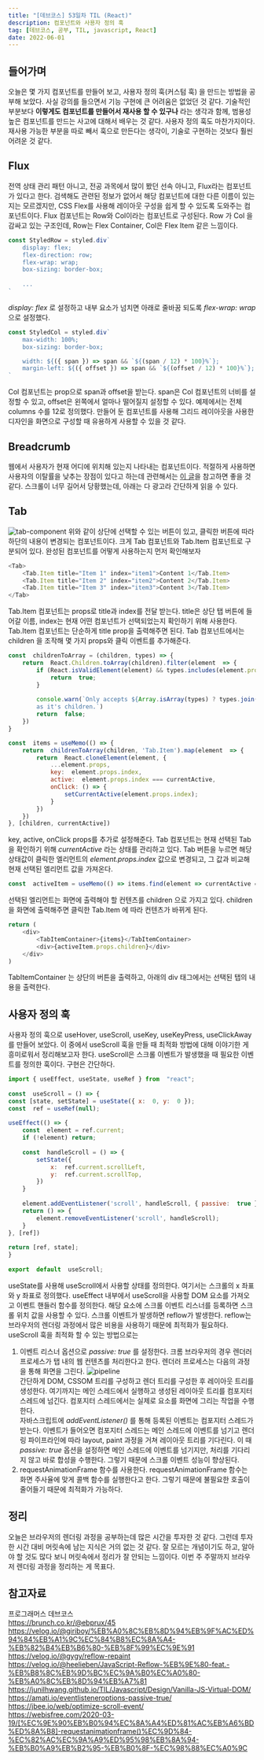 ```yaml
---
title: "[데브코스] 53일차 TIL (React)"
description: 컴포넌트와 사용자 정의 훅
tag: [데브코스, 공부, TIL, javascript, React]
date: 2022-06-01
---
```


## 들어가며
오늘은 몇 가지 컴포넌트를 만들어 보고, 사용자 정의 훅(커스텀 훅) 을 만드는 방법을 공부해 보았다. 사실 강의를 들으면서 기능 구현에 큰 어려움은 없었던 것 같다. 기술적인 부분보다 **이렇게도 컴포넌트를 만들어서 재사용 할 수 있구나** 라는 생각과 함께, 범용성 높은 컴포넌트를 만드는 사고에 대해서 배우는 것 같다. 사용자 정의 훅도 마찬가지이다. 재사용 가능한 부분을 따로 빼서 훅으로 만든다는 생각이, 기술로 구현하는 것보다 훨씬 어려운 것 같다. 

## Flux
전역 상태 관리 패턴 아니고, 전공 과목에서 많이 봤던 선속 아니고, Flux라는 컴포넌트가 있다고 한다. 검색해도 관련된 정보가 없어서 해당 컴포넌트에 대한 다른 이름이 있는지는 모르겠지만, CSS Flex를 사용해 레이아웃 구성을 쉽게 할 수 있도록 도와주는 컴포넌트이다. Flux 컴포넌트는 Row와 Col이라는 컴포넌트로 구성된다. Row 가 Col 을 감싸고 있는 구조인데, Row는 Flex Container, Col은 Flex Item 같은 느낌이다. 
```javascript
const StyledRow = styled.div`
	display: flex;
	flex-direction: row;
	flex-wrap: wrap;
	box-sizing: border-box;
	
	...
`
```
_display: flex_ 로 설정하고 내부 요소가 넘치면 아래로 줄바꿈 되도록 _flex-wrap: wrap_ 으로 설정했다.
```javascript
const StyledCol = styled.div`
	max-width: 100%;
	box-sizing: border-box;

	width: ${({ span }) => span && `${(span / 12) * 100}%`};
	margin-left: ${({ offset }) => span && `${(offset / 12) * 100}%`};
`
```
Col 컴포넌트는 prop으로 span과 offset을 받는다. span은 Col 컴포넌트의 너비를 설정할 수 있고, offset은 왼쪽에서 얼마나 떨어질지 설정할 수 있다. 예제에서는 전체 columns 수를 12로 정의했다. 만들어 둔 컴포넌트를 사용해 그리드 레이아웃을 사용한 디자인을 화면으로 구성할 때 유용하게 사용할 수 있을 것 같다.

## Breadcrumb
웹에서 사용자가 현재 어디에 위치해 있는지 나타내는 컴포넌트이다. 적절하게 사용하면 사용자의 이탈률을 낮추는 장점이 있다고 하는데 관련해서는 [이 글](https://brunch.co.kr/@ebprux/45)을 참고하면 좋을 것 같다. 스크롤이 너무 길어서 당황했는데, 아래는 다 광고라 간단하게 읽을 수 있다.

## Tab
![tab-component](https://vuejsexamples.net/wp-content/uploads/2018/04/vue-tab-component.png)
위와 같이 상단에 선택할 수 있는 버튼이 있고, 클릭한 버튼에 따라 하단의 내용이 변경되는 컴포넌트이다.  크게 Tab 컴포넌트와 Tab.Item 컴포넌트로 구분되어 있다. 완성된 컴포넌트를 어떻게 사용하는지 먼저 확인해보자
```javascript
<Tab>
	<Tab.Item title="Item 1" index="item1">Content 1</Tab.Item>
	<Tab.Item title="Item 2" index="item2">Content 2</Tab.Item>
	<Tab.Item title="Item 3" index="item3">Content 3</Tab.Item>
</Tab>
```

Tab.Item 컴포넌트는 props로 title과 index를 전달 받는다. title은 상단 탭 버튼에 들어갈 이름,  index는 현재 어떤 컴포넌트가 선택되었는지 확인하기 위해 사용한다. Tab.Item 컴포넌트는 단순하게 title prop을 출력해주면 된다.
Tab 컴포넌트에서는 children 을 조작해 몇 가지 props와 클릭 이벤트를 추가해준다.
```javascript
const  childrenToArray = (children, types) => {
	return  React.Children.toArray(children).filter(element  => {
		if (React.isValidElement(element) && types.includes(element.props.__TYPE)) {
			return  true;
		}
	  
		console.warn(`Only accepts ${Array.isArray(types) ? types.join(', ') : types}
		as it's children.`)
		return  false;
	})
}

const  items = useMemo(() => {
	return  childrenToArray(children, 'Tab.Item').map(element  => {
		return  React.cloneElement(element, {
			...element.props,
			key:  element.props.index,
			active:  element.props.index === currentActive,
			onClick: () => {
				setCurrentActive(element.props.index);
			}
		})
	})
}, [children, currentActive])
```
key, active, onClick props를 추가로 설정해준다. Tab 컴포넌트는 현재 선택된 Tab을 확인하기 위해 _currentActive_ 라는 상태를 관리하고 있다. Tab 버튼을 누르면 해당 상태값이 클릭한 엘리먼트의 _element.props.index_ 값으로 변경되고, 그 값과 비교해 현재 선택된 엘리먼트 값을 가져온다.
```javascript
const  activeItem = useMemo(() => items.find(element => currentActive === element.props.index)
```

선택된 엘리먼트는 화면에 출력해야 할 컨텐츠를 children 으로 가지고 있다. children 을 화면에 출력해주면 클릭한 Tab.Item 에 따라 컨텐츠가 바뀌게 된다.
```javascript
return (
	<div>
		<TabItemContainer>{items}</TabItemContainer>
		<div>{activeItem.props.children}</div>
	</div>
)
```
TabItemContainer 는 상단의 버튼을 출력하고, 아래의 div 태그에서는 선택된 탭의 내용을 출력한다.

## 사용자 정의 훅
사용자 정의 훅으로 useHover, useScroll, useKey, useKeyPress, useClickAway를 만들어 보았다. 이 중에서 useScroll 훅을 만들 때 최적화 방법에 대해 이야기한 게 흥미로워서 정리해보고자 한다. useScroll은 스크롤 이벤트가 발생했을 때 필요한 이벤트를 정의한 훅이다. 구현은 간단하다.
```javascript
import { useEffect, useState, useRef } from  "react";
  
const  useScroll = () => {
const [state, setState] = useState({ x:  0, y:  0 });
const  ref = useRef(null);
  
useEffect(() => {
	const  element = ref.current;
	if (!element) return;
	  
	const  handleScroll = () => {
		setState({
			x:  ref.current.scrollLeft,
			y:  ref.current.scrollTop,
		})
	}
  
	element.addEventListener('scroll', handleScroll, { passive:  true });
	return () => {
		element.removeEventListener('scroll', handleScroll);
	}
}, [ref])
  
return [ref, state];
}
  
export  default  useScroll;
```
useState를 사용해 useScroll에서 사용할 상태를 정의한다. 여기서는 스크롤의 x 좌표와 y 좌표로 정의했다. useEffect 내부에서 useScroll을 사용할 DOM 요소를 가져오고 이벤트 핸들러 함수를 정의한다. 해당 요소에 스크롤 이벤트 리스너를 등록하면 스크롤 위치 값을 사용할 수 있다. 
스크롤 이벤트가 발생하면 reflow가 발생한다. reflow는 브라우저의 렌더링 과정에서 많은 비용을 사용하기 때문에 최적화가 필요하다. useScroll 훅을 최적화 할 수 있는 방법으로는 
1. 이벤트 리스너 옵션으로 _passive: true_ 를 설정한다. 
	크롬 브라우저의 경우 렌더러 프로세스가 탭 내의 웹 컨텐츠를 처리한다고 한다. 렌더러 프로세스는 다음의 과정을 통해 화면을 그린다.
	![pipeline](https://i0.wp.com/amati.io/wp-content/uploads/2019/05/frame-full.jpg?resize=768%2C117&ssl=1)  
	간단하게 DOM, CSSOM 트리를 구성하고 렌더 트리를 구성한 후 레이아웃 트리를 생성한다. 여기까지는 메인 스레드에서 실행하고 생성된 레이아웃 트리를 컴포지터 스레드에 넘긴다. 컴포지터 스레드에서는 실제로 요소를 화면에 그리는 작업을 수행한다.   
	자바스크립트에 _addEventListener()_ 를 통해 등록된 이벤트는 컴포지터 스레드가 받는다. 이벤트가 들어오면 컴포지터 스레드는 메인 스레드에 이벤트를 넘기고 렌더링 파이프라인에 따라 layout, paint 과정을 거쳐 레이아웃 트리를 기다린다. 이 때 _passive: true_ 옵션을 설정하면 메인 스레드에 이벤트를 넘기지만, 처리를 기다리지 않고 바로 합성을 수행한다. 그렇기 때문에 스크롤 이벤트 성능이 향상된다.
2. requestAnimationFrame 함수를 사용한다.
	requestAnimationFrame 함수는 화면 주사율에 맞게 콜백 함수를 실행한다고 한다. 그렇기 때문에 불필요한 호출이 줄어들기 때문에 최적화가 가능하다.

## 정리
오늘은 브라우저의 렌더링 과정을 공부하는데 많은 시간을 투자한 것 같다. 그런데 투자한 시간 대비 머릿속에 남는 지식은 거의 없는 것 같다. 잘 모르는 개념이기도 하고, 알아야 할 것도 많다 보니 머릿속에서 정리가 잘 안되는 느낌이다. 이번 주 주말까지 브라우저 렌더링 과정을 정리하는 게 목표다.

## 참고자료
프로그래머스 데브코스  
https://brunch.co.kr/@ebprux/45   
https://velog.io/@giriboy/%EB%A0%8C%EB%8D%94%EB%9F%AC%ED%94%84%EB%A1%9C%EC%84%B8%EC%8A%A4-%EB%82%B4%EB%B6%80-%EB%8F%99%EC%9E%91  
https://velog.io/@gygy/reflow-repaint  
https://velog.io/@heelieben/JavaScript-Reflow-%EB%9E%80-feat.-%EB%B8%8C%EB%9D%BC%EC%9A%B0%EC%A0%80-%EB%A0%8C%EB%8D%94%EB%A7%81  
https://junilhwang.github.io/TIL/Javascript/Design/Vanilla-JS-Virtual-DOM/  
https://amati.io/eventlisteneroptions-passive-true/  
https://jbee.io/web/optimize-scroll-event/  
https://webisfree.com/2020-03-19/[%EC%9E%90%EB%B0%94%EC%8A%A4%ED%81%AC%EB%A6%BD%ED%8A%B8]-requestanimationframe()%EC%9D%84-%EC%82%AC%EC%9A%A9%ED%95%98%EB%8A%94-%EB%B0%A9%EB%B2%95-%EB%B0%8F-%EC%98%88%EC%A0%9C